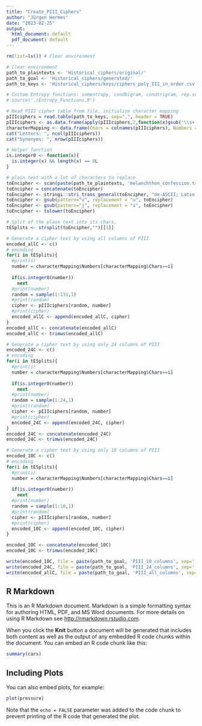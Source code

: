 ```yaml
---
title: "Create_PIII_Ciphers"
author: "Jürgen Hermes"
date: "2023-02-25"
output:
  html_document: default
  pdf_document: default
---
```



```r
rm(list=ls()) # Clear environment

# Clear environment
path_to_plaintexts <- 'Historical_ciphers/original/'
path_to_goal <- 'Historical_ciphers/generated/'
path_to_keys <- 'Historical_ciphers/keys/ciphers_poly_III_in_order.csv'

# Custom Entropy functions: sumentropy, condbigram, condtrigram, rep.seqs
# source('./Entropy_Functions.R')

# Read PIII cipher table from file, initialize character mapping
pIIIciphers = read.table(path_to_keys, sep=",", header = TRUE)
pIIIciphers <- as.data.frame(apply(pIIIciphers,2,function(x)gsub('\\s+', '',x)))
characterMapping <- data.frame(Chars = colnames(pIIIciphers), Numbers = (1:24))
cat("Letters: ", ncol(pIIIciphers))
cat("Synonyms: ", nrow(pIIIciphers))

# Helper function
is.integer0 <- function(x){
  is.integer(x) && length(x) == 0L
}

# plain text with a lot of characters to replace 
toEncipher <- scan(paste(path_to_plaintexts, 'melanchthon_confession.txt', sep=''), what="character", sep="\n", comment.char = "#")
toEncipher = concatenate(toEncipher)
toEncipher <- stringi::stri_trans_general(toEncipher, "de-ASCII; Latin-ASCII")
toEncipher <- gsub(pattern="v", replacement = "u", toEncipher)
toEncipher <- gsub(pattern="j", replacement = "i", toEncipher)
toEncipher <- tolower(toEncipher)

# Split of the plain text into its chars,  
tESplits <- strsplit(toEncipher,"")[[1]]

# Generate a cipher text by using all columns of PIII
encoded_allC <- c()
# encoding
for(i in tESplits){
  #print(i)
  number = characterMapping$Numbers[characterMapping$Chars==i]
  
  if(is.integer0(number))
    next
  #print(number)
  random = sample(1:131,1)
  #print(random)
  cipher <- pIIIciphers[random, number]
  #print(cipher)
  encoded_allC <- append(encoded_allC, cipher)
}
encoded_allC <- concatenate(encoded_allC)
encoded_allC <- trimws(encoded_allC)

# Generate a cipher text by using only 24 columns of PIII
encoded_24C <- c()
# encoding
for(i in tESplits){
  #print(i)
  number = characterMapping$Numbers[characterMapping$Chars==i]
  
  if(is.integer0(number))
    next
  #print(number)
  random = sample(1:24,1)
  #print(random)
  cipher <- pIIIciphers[random, number]
  #print(cipher)
  encoded_24C <- append(encoded_24C, cipher)
}
encoded_24C <- concatenate(encoded_24C)
encoded_24C <- trimws(encoded_24C)

# Generate a cipher text by using only 10 columns of PIII
encoded_10C <- c()
# encoding
for(i in tESplits){
  #print(i)
  number = characterMapping$Numbers[characterMapping$Chars==i]
  
  if(is.integer0(number))
    next
  #print(number)
  random = sample(1:10,1)
  #print(random)
  cipher <- pIIIciphers[random, number]
  #print(cipher)
  encoded_10C <- append(encoded_10C, cipher)
}

encoded_10C <- concatenate(encoded_10C)
encoded_10C <- trimws(encoded_10C)

write(encoded_10C, file = paste(path_to_goal, 'PIII_10_columns', sep=''), sep = "")
write(encoded_24C, file = paste(path_to_goal, 'PIII_24_columns', sep=''), sep = "")
write(encoded_allC, file = paste(path_to_goal, 'PIII_all_columns', sep=''), sep = "")

```


## R Markdown

This is an R Markdown document. Markdown is a simple formatting syntax for authoring HTML, PDF, and MS Word documents. For more details on using R Markdown see <http://rmarkdown.rstudio.com>.

When you click the **Knit** button a document will be generated that includes both content as well as the output of any embedded R code chunks within the document. You can embed an R code chunk like this:

```r
summary(cars)
```

## Including Plots

You can also embed plots, for example:

```r
plot(pressure)
```

Note that the `echo = FALSE` parameter was added to the code chunk to prevent printing of the R code that generated the plot.
